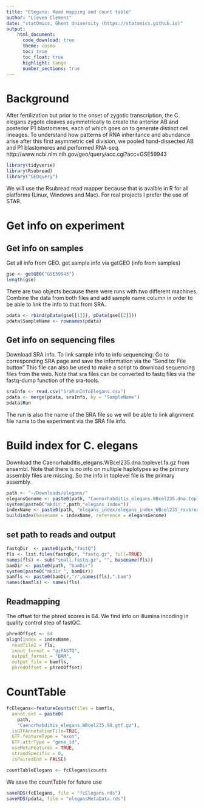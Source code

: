```yaml
---
title: "Elegans: Read mapping and count table"
author: "Lieven Clement"
date: "statOmics, Ghent University (https://statomics.github.io)"
output:
    html_document:
      code_download: true
      theme: cosmo
      toc: true
      toc_float: true
      highlight: tango
      number_sections: true
---
```


# Background
After fertilization but prior to the onset of zygotic transcription, the C. elegans zygote cleaves asymmetrically to create the anterior AB and posterior P1 blastomeres, each of which goes on to generate distinct cell lineages. To understand how patterns of RNA inheritance and abundance arise after this first asymmetric cell division, we pooled hand-dissected AB and P1 blastomeres and performed RNA-seq.
http://www.ncbi.nlm.nih.gov/geo/query/acc.cgi?acc=GSE59943

```r
library(tidyverse)
library(Rsubread)
library("GEOquery")
```

We will use the Rsubread read mapper because that is avaible in R for all platforms (Linux, Windows and Mac).
For real projects I prefer the use of STAR.

# Get info on experiment

## Get info on samples
Get all info from GEO.
get sample info via getGEO (info from samples)

```r
gse <- getGEO("GSE59943")
length(gse)
```

There are two objects because there were runs with two different machines.
Combine the data from both files and add sample name column in order to be able to link the info to that from SRA.

```r
pdata <- rbind(pData(gse[[1]]), pData(gse[[2]]))
pdata$SampleName <- rownames(pdata)
```

## Get info on sequencing files

Download SRA info. To link sample info to info sequencing: Go to corresponding SRA page and save the information via the "Send to: File button"
This file can also be used to make a script to download sequencing files from the web.
Note that sra files can be converted to fastq files via the fastq-dump function of the sra-tools.

```r
sraInfo <- read.csv("SraRunInfoElegans.csv")
pdata <- merge(pdata, sraInfo, by = "SampleName")
pdata$Run
```

The run is also the name of the SRA file so we will be able to link alignment file name to the experiment via the SRA file info.


# Build index for C. elegans

Download the Caenorhabditis_elegans.WBcel235.dna.toplevel.fa.gz from ensembl.
Note that there is no info on multiple haplotypes so the primary assembly files are missing. So the info in toplevel file is the primary assembly.

```r
path <- "~/Downloads/elegans/"
elegansGenome <- paste0(path, "Caenorhabditis_elegans.WBcel235.dna.toplevel.fa.gz")
system(paste0("mkdir ",path,"elegans_index"))
indexName <- paste0(path, "elegans_index/elegans_index_WBcel235_rsubread")
buildindex(basename = indexName, reference = elegansGenome)
```

## set path to reads and output

```r
fastqDir  <- paste0(path,"fastQ")
fls <- list.files(fastqDir, "fastq.gz", full=TRUE)
names(fls) <- sub("small.fastq.gz", "", basename(fls))
bamDir <- paste0(path, "bamDir")
system(paste0("mkdir ", bamDir))
bamfls <- paste0(bamDir,"/",names(fls),".bam")
names(bamfls) <- names(fls)
```

## Readmapping

The offset for the phred scores is 64. We find info on illumina incoding in quality control step of fastQC.

```r
phredOffset <- 64
align(index = indexName,
  readfile1 = fls,
  input_format = "gzFASTQ",
  output_format = "BAM",
  output_file = bamfls,
  phredOffset = phredOffset)
```

# CountTable

```r
fcElegans<-featureCounts(files = bamfls,
  annot.ext = paste0(
    path,
    "Caenorhabditis_elegans.WBcel235.98.gtf.gz"),
  isGTFAnnotationFile=TRUE,
  GTF.featureType = "exon",
  GTF.attrType = "gene_id",
  useMetaFeatures = TRUE,
  strandSpecific = 0,
  isPairedEnd = FALSE)

countTableElegans <- fcElegans$counts
```

We save the countTable for future use

```r
saveRDS(fcElegans, file = "fcElegans.rds")
saveRDS(pdata, file = "elegansMetaData.rds")
```
